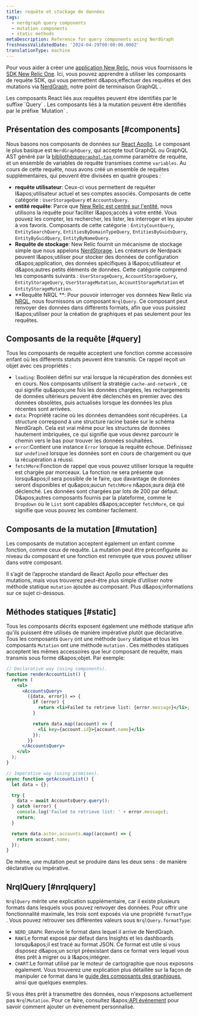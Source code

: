 ```yaml
---
title: requête et stockage de données
tags:
  - nerdgraph query components
  - mutation components
  - static methods
metaDescription: Reference for query components using NerdGraph
freshnessValidatedDate: '2024-04-29T00:00:00.000Z'
translationType: machine
---
```


Pour vous aider à créer une [application New Relic](/docs/new-relic-solutions/tutorials/build-hello-world-app), nous vous fournissons le [SDK New Relic One](/docs/new-relic-solutions/build-nr-ui/sdk-component/intro-to-sdk). Ici, vous pouvez apprendre à utiliser les composants de requête SDK, qui vous permettent d&amp;apos;effectuer des requêtes et des mutations via [NerdGraph](/docs/apis/nerdgraph/get-started/introduction-new-relic-nerdgraph/), notre point de terminaison GraphQL .

<Callout variant="tip">
  Les composants React liés aux requêtes peuvent être identifiés par le suffixe `Query` . Les composants liés à la mutation peuvent être identifiés par le préfixe `Mutation` .
</Callout>

## Présentation des composants [#components]

Nous basons nos composants de données sur [React Apollo](https://www.apollographql.com/docs/react/). Le composant le plus basique est `NerdGraphQuery`, qui accepte tout GraphQL ou GraphQL AST généré par la [bibliothèque`graphql-tag` ](https://github.com/apollographql/graphql-tag)comme paramètre de requête, et un ensemble de variables de requête transmises comme `variables`. Au cours de cette requête, nous avons créé un ensemble de requêtes supplémentaires, qui peuvent être divisées en quatre groupes :

* **requête utilisateur**: Ceux-ci vous permettent de requêter l&amp;apos;utilisateur actuel et ses comptes associés. Composants de cette catégorie : `UserStorageQuery` et `AccountsQuery`.
* **entité requête**: Parce que [New Relic est centré sur l'entité](/docs/new-relic-one/use-new-relic-one/ui-data/new-relic-one-entity-explorer-view-performance-across-apps-services-hosts), nous utilisons la requête pour faciliter l&amp;apos;accès à votre entité. Vous pouvez les compter, les rechercher, les lister, les interroger et les ajouter à vos favoris. Composants de cette catégorie : `EntityCountQuery`, `EntitySearchQuery`, `EntitiesByDomainTypeQuery`, `EntitiesByGuidsQuery`, `EntityByGuidQuery`, `EntityByNameQuery`.
* **Requête de stockage**: New Relic fournit un mécanisme de stockage simple que nous appelons [NerdStorage](/docs/new-relic-solutions/build-nr-ui/nerdstorage). Les créateurs de Nerdpack peuvent l&amp;apos;utiliser pour stocker des données de configuration d&amp;apos;application, des données spécifiques à l&amp;apos;utilisateur et d&amp;apos;autres petits éléments de données. Cette catégorie comprend les composants suivants : `UserStorageQuery`, `AccountStorageQuery`, `EntityStorageQuery`, `UserStorageMutation`, `AccountStorageMutation` et `EntityStorageMutation`.
* **Requête NRQL **: Pour pouvoir interroger vos données New Relic via [NRQL](/docs/nrql/get-started/introduction-nrql-how-nrql-works), nous fournissons un composant `NrqlQuery`. Ce composant peut renvoyer des données dans différents formats, afin que vous puissiez l&amp;apos;utiliser pour la création de graphiques et pas seulement pour les requêtes.

## Composants de la requête [#query]

Tous les composants de requête acceptent une fonction comme accessoire enfant où les différents statuts peuvent être transmis. Ce rappel reçoit un objet avec ces propriétés :

* `loading`: Booléen défini sur vrai lorsque la récupération des données est en cours. Nos composants utilisent la stratégie `cache-and-network` , ce qui signifie qu&amp;apos;une fois les données chargées, les rechargements de données ultérieurs peuvent être déclenchés en premier avec des données obsolètes, puis actualisés lorsque les données les plus récentes sont arrivées.
* `data`: Propriété racine où les données demandées sont récupérées. La structure correspond à une structure racine basée sur le schéma NerdGraph. Cela est vrai même pour les structures de données hautement imbriquées, ce qui signifie que vous devrez parcourir le chemin vers le bas pour trouver les données souhaitées.
* `error`:Contient une instance `Error` lorsque la requête échoue. Définissez sur `undefined` lorsque les données sont en cours de chargement ou que la récupération a réussi.
* `fetchMore`:Fonction de rappel que vous pouvez utiliser lorsque la requête est chargée par morceaux. La fonction ne sera présente que lorsqu&amp;apos;il sera possible de le faire, que davantage de données seront disponibles et qu&amp;apos;aucun `fetchMore` n&amp;apos;aura déjà été déclenché. Les données sont chargées par lots de 200 par défaut. D&amp;apos;autres composants fournis par la plateforme, comme le `Dropdown` ou le `List` sont capables d&amp;apos;accepter `fetchMore`, ce qui signifie que vous pouvez les combiner facilement.

## Composants de la mutation [#mutation]

Les composants de mutation acceptent également un enfant comme fonction, comme ceux de requête. La mutation peut être préconfigurée au niveau du composant et une fonction est renvoyée que vous pouvez utiliser dans votre composant.

Il s’agit de l’approche standard de React Apollo pour effectuer des mutations, mais vous trouverez peut-être plus simple d’utiliser notre méthode statique `mutation` ajoutée au composant. Plus d&amp;apos;informations sur ce sujet ci-dessous.

## Méthodes statiques [#static]

Tous les composants décrits exposent également une méthode statique afin qu'ils puissent être utilisés de manière impérative plutôt que déclarative. Tous les composants `Query` ont une méthode `Query` statique et tous les composants `Mutation` ont une méthode `mutation` . Ces méthodes statiques acceptent les mêmes accessoires que leur composant de requête, mais transmis sous forme d&amp;apos;objet. Par exemple:

```jsx
// Declarative way (using components).
function renderAccountList() {
  return (
    <ul>
      <AccountsQuery>
        ({data, error}) => {
          if (error) {
            return <li>Failed to retrieve list: {error.message}</li>;
          }

          return data.map((account) => {
            <li key={account.id}>{account.name}</li>
          });
        }}
      </AccountsQuery>
    </ul>
  );
}

// Imperative way (using promises).
async function getAccountList() {
  let data = {};

  try {
    data = await AccountsQuery.query();
  } catch (error) {
    console.log('Failed to retrieve list: ' + error.message);
    return;
  }

  return data.actor.accounts.map((account) => {
    return account.name;
  });
}
```

De même, une mutation peut se produire dans les deux sens : de manière déclarative ou impérative.

## NrqlQuery [#nrqlquery]

`NrqlQuery` mérite une explication supplémentaire, car il existe plusieurs formats dans lesquels vous pouvez renvoyer des données. Pour offrir une fonctionnalité maximale, les trois sont exposés via une propriété `formatType` . Vous pouvez retrouver ses différentes valeurs sous `NrqlQuery.formatType`:

* `NERD_GRAPH`: Renvoie le format dans lequel il arrive de NerdGraph.
* `RAW`:Le format exposé par défaut dans Insights et les dashboards lorsqu&amp;apos;il est tracé au format JSON. Ce format est utile si vous disposez d&amp;apos;un script préexistant dans ce format vers lequel vous êtes prêt à migrer ou à l&amp;apos;intégrer.
* `CHART`:Le format utilisé par le moteur de cartographie que nous exposons également. Vous trouverez une explication plus détaillée sur la façon de manipuler ce format dans le [guide des composants des graphiques](/docs/new-relic-solutions/build-nr-ui/sdk-component/intro-to-sdk), ainsi que quelques exemples.

Si vous êtes prêt à transmettre des données, nous n'exposons actuellement pas `NrqlMutation`. Pour ce faire, consultez l&amp;apos;[API événement](/docs/data-apis/ingest-apis/event-api/introduction-event-api/) pour savoir comment ajouter un événement personnalisé.